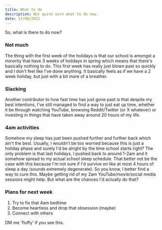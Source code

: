 ```yaml
---
title: What to do
description: Not quite sure what to do now.
date: 17/09/2023
---
```


So, what is there to do now?

### Not much

The thing with the first week of the holidays is that our school is amongst a minority that have 3 weeks of holidays in spring which means that there's basically nothing to do. This first week has really just blown past so quickly and I don't feel like I've done anything. It basically feels as if we have a 2 week holiday, but just with a bit more of a breather.

### Slacking

Another contributor to how fast time has just gone past is that despite my best intentions, I've still managed to find a way to just eat up time, whether it be through watching YouTube, browsing Reddit/Twitter (or X whatever) or investing in things that have taken away around 20 hours of my life.

### 4am activities

Somehow my sleep has just been pushed further and further back which ain't the best. Usually, I wouldn't be too worried because this is just a holiday phase and surely I'd be alright by the time school starts right? The only problem is that last holidays, I pushed back to around 1-2am and it somehow spread to my actual school sleep schedule. That better not be the case with this because I'm not sure if I'd survive on like at most 4 hours of sleep a day (sounds extremely degenerate). So you know, I better find a way to cure this. Maybe getting rid of my 2am YouTube/movie/social media sessions might help. But what are the chances I'd actually do that?

### Plans for next week

1. Try to fix that 4am bedtime
2. Become heartless and drop that obsession (maybe)
3. Connect with others

DM me 'fluffy' if you see this.
